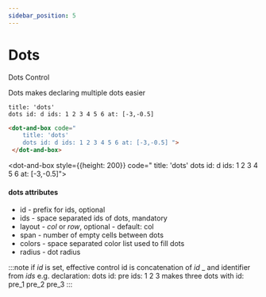```yaml
---
sidebar_position: 5
---
```


# Dots

Dots Control

Dots makes declaring multiple dots easier

```dabl tab showLineNumbers
title: 'dots'
dots id: d ids: 1 2 3 4 5 6 at: [-3,-0.5]
```
```html tab showLineNumbers
<dot-and-box code="
    title: 'dots'
    dots id: d ids: 1 2 3 4 5 6 at: [-3,-0.5] ">
 </dot-and-box>
```


<dot-and-box style={{height: 200}} code="
    title: 'dots'
    dots id: d ids: 1 2 3 4 5 6 at: [-3,-0.5]">
 </dot-and-box>

#### dots attributes
- id - prefix for ids, optional
- ids - space separated ids of dots, mandatory
- layout - *col* or *row*, optional - default: col
- span - number of empty cells between dots
- colors - space separated color list used to fill dots
- radius - dot radius

 :::note
if *id* is set, effective control id is concatenation of *id* _ and identifier from *ids*
e.g. declaration:
dots id: pre ids: 1 2 3
makes three dots with id:
pre_1 pre_2 pre_3
 :::
